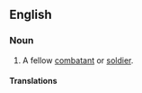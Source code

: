 ==English==

===Noun===
{{en-noun|comrades in arms}}

# {{lb|en|military}} A fellow [[combatant]] or [[soldier]].

====Translations====
{{trans-see|brother-in-arms}}